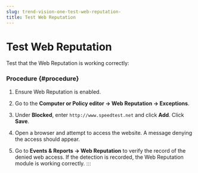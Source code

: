 ```yaml
---
slug: trend-vision-one-test-web-reputation-
title: Test Web Reputation
---
```

# Test Web Reputation

Test that the Web Reputation is working correctly:

### Procedure {#procedure}

1.  Ensure Web Reputation is enabled.

2.  Go to the **Computer or Policy editor → Web Reputation → Exceptions**.

3.  Under **Blocked**, enter `http://www.speedtest.net` and click **Add**. Click **Save**.

4.  Open a browser and attempt to access the website. A message denying the access should appear.

5.  Go to **Events & Reports → Web Reputation** to verify the record of the denied web access. If the detection is recorded, the Web Reputation module is working correctly.
:::
